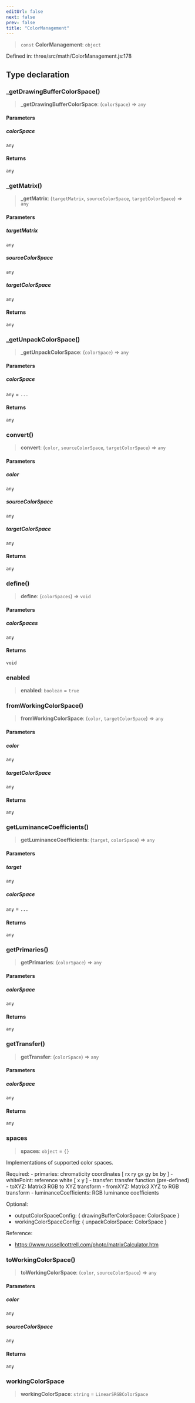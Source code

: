 ```yaml
---
editUrl: false
next: false
prev: false
title: "ColorManagement"
---
```


> `const` **ColorManagement**: `object`

Defined in: three/src/math/ColorManagement.js:178

## Type declaration

### \_getDrawingBufferColorSpace()

> **\_getDrawingBufferColorSpace**: (`colorSpace`) => `any`

#### Parameters

##### colorSpace

`any`

#### Returns

`any`

### \_getMatrix()

> **\_getMatrix**: (`targetMatrix`, `sourceColorSpace`, `targetColorSpace`) => `any`

#### Parameters

##### targetMatrix

`any`

##### sourceColorSpace

`any`

##### targetColorSpace

`any`

#### Returns

`any`

### \_getUnpackColorSpace()

> **\_getUnpackColorSpace**: (`colorSpace`) => `any`

#### Parameters

##### colorSpace

`any` = `...`

#### Returns

`any`

### convert()

> **convert**: (`color`, `sourceColorSpace`, `targetColorSpace`) => `any`

#### Parameters

##### color

`any`

##### sourceColorSpace

`any`

##### targetColorSpace

`any`

#### Returns

`any`

### define()

> **define**: (`colorSpaces`) => `void`

#### Parameters

##### colorSpaces

`any`

#### Returns

`void`

### enabled

> **enabled**: `boolean` = `true`

### fromWorkingColorSpace()

> **fromWorkingColorSpace**: (`color`, `targetColorSpace`) => `any`

#### Parameters

##### color

`any`

##### targetColorSpace

`any`

#### Returns

`any`

### getLuminanceCoefficients()

> **getLuminanceCoefficients**: (`target`, `colorSpace`) => `any`

#### Parameters

##### target

`any`

##### colorSpace

`any` = `...`

#### Returns

`any`

### getPrimaries()

> **getPrimaries**: (`colorSpace`) => `any`

#### Parameters

##### colorSpace

`any`

#### Returns

`any`

### getTransfer()

> **getTransfer**: (`colorSpace`) => `any`

#### Parameters

##### colorSpace

`any`

#### Returns

`any`

### spaces

> **spaces**: `object` = `{}`

Implementations of supported color spaces.

Required:
	- primaries: chromaticity coordinates [ rx ry gx gy bx by ]
	- whitePoint: reference white [ x y ]
	- transfer: transfer function (pre-defined)
	- toXYZ: Matrix3 RGB to XYZ transform
	- fromXYZ: Matrix3 XYZ to RGB transform
	- luminanceCoefficients: RGB luminance coefficients

Optional:
 - outputColorSpaceConfig: { drawingBufferColorSpace: ColorSpace }
 - workingColorSpaceConfig: { unpackColorSpace: ColorSpace }

Reference:
- https://www.russellcottrell.com/photo/matrixCalculator.htm

### toWorkingColorSpace()

> **toWorkingColorSpace**: (`color`, `sourceColorSpace`) => `any`

#### Parameters

##### color

`any`

##### sourceColorSpace

`any`

#### Returns

`any`

### workingColorSpace

> **workingColorSpace**: `string` = `LinearSRGBColorSpace`
